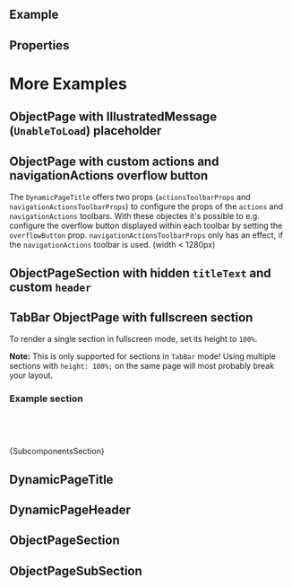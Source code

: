 
<Meta of={ComponentStories} />

<DocsHeader />

## Example

<Canvas of={ComponentStories.Default} />

## Properties

<ControlsWithNote of={ComponentStories.Default} />

# More Examples

## ObjectPage with IllustratedMessage (`UnableToLoad`) placeholder

<Canvas of={ComponentStories.WithIllustratedMessage} />

## ObjectPage with custom actions and navigationActions overflow button

The `DynamicPageTitle` offers two props (`actionsToolbarProps` and `navigationActionsToolbarProps`) to configure the props of the `actions` and `navigationActions` toolbars.
With these objectes it's possible to e.g. configure the overflow button displayed within each toolbar by setting the `overflowButton` prop.
`navigationActionsToolbarProps` only has an effect, if the `navigationActions` toolbar is used. (width < 1280px)

<Canvas of={ComponentStories.WithCustomOverflowButton} />

## ObjectPageSection with hidden `titleText` and custom `header`

<Canvas of={ComponentStories.SectionWithCustomHeader} />

## TabBar ObjectPage with fullscreen section

To render a single section in fullscreen mode, set its height to `100%`.

**Note:** This is only supported for sections in `TabBar` mode! Using multiple sections with `height: 100%;` on the same page will most probably break your layout.

<Canvas of={ComponentStories.FullScreenSingleSection} />

### Example section

```jsx
<ObjectPageSection titleText="Section with Overflow" id="section3" style={{ height: '100%', overflow: 'auto' }}>
  <div style={{ height: '300%', background: 'lightyellow' }} />
</ObjectPageSection>
```

<Markdown>{SubcomponentsSection}</Markdown>

## DynamicPageTitle

<Description of={DynamicPageTitle} />

<ArgTypesWithNote of={DynamicPageTitle} />

## DynamicPageHeader

<Description of={DynamicPageHeader} />

<ArgTypesWithNote of={DynamicPageHeader} />

## ObjectPageSection

<Description of={ObjectPageSection} />

<ArgTypesWithNote of={ObjectPageSection} />

## ObjectPageSubSection

<Description of={ObjectPageSubSection} />

<ArgTypesWithNote of={ObjectPageSubSection} />

<Footer />
